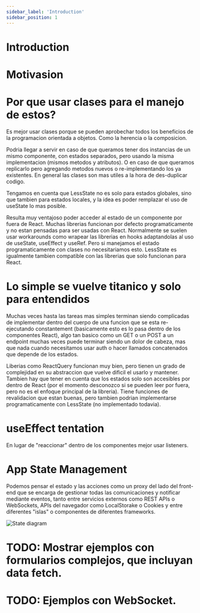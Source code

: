 ```yaml
---
sidebar_label: 'Introduction'
sidebar_position: 1
---
```


# Introduction

# Motivasion

# Por que usar clases para el manejo de estos?

Es mejor usar clases porque se pueden aprobechar todos los beneficios de la programacion orientada a objetos. Como la herencia o la composicion.

Podria llegar a servir en caso de que queramos tener dos instancias de un mismo componente, con estados separados, pero usando la misma implementacion (mismos metodos y atributos). O en caso de que queramos replicarlo pero agregando metodos nuevos o re-implementando los ya existentes. En general las clases son mas utiles a la hora de des-duplicar codigo.

Tengamos en cuenta que LessState no es solo para estados globales, sino que tambien para estados locales, y la idea es poder remplazar el uso de useState lo mas posible.

Resulta muy ventajoso poder acceder al estado de un componente por fuera de React. Muchas librerias funcionan por defecto programaticamente y no estan pensadas para ser usadas con React. Normalmente se suelen usar workarounds como wrapear las librerias en hooks adaptandolas al uso de useState, useEffect y useRef. Pero si manejamos el estado programaticamente con clases no necesitariamos esto. LessState es igualmente tambien compatible con las librerias que solo funcionan para React.

# Lo simple se vuelve titanico y solo para entendidos

Muchas veces hasta las tareas mas simples terminan siendo complicadas de implementar dentro del cuerpo de una funcion que se esta re-ejecutando constantement (basicamente esto es lo pasa dentro de los componentes React), algo tan basico como un GET o un POST a un endpoint muchas veces puede terminar siendo un dolor de cabeza, mas que nada cuando necesitamos usar auth o hacer llamados concatenados que depende de los estados.

Liberias como ReactQuery funcionan muy bien, pero tienen un grado de complejidad en su abstraccion que vuelve dificil el usarlo y mantener. Tambien hay que tener en cuenta que los estados solo son accesibles por dentro de React (por el momento desconozco si se pueden leer por fuera, pero no es el enfoque principal de la libreria). Tiene funciones de revalidacion que estan buenas, pero tambien podrian implementarse programaticamente con LessState (no implementado todavia).

# useEffect tentation

En lugar de "reaccionar" dentro de los componentes mejor usar listeners.

# App State Management

Podemos pensar el estado y las acciones como un proxy del lado del front-end que se encarga de gestionar todas las comunicaciones y notificar mediante eventos, tanto entre servicios externos como REST APIs o WebSockets, APIs del navegador como LocalStorake o Cookies y entre diferentes "islas" o componentes de diferentes frameworks.

![State diagram](./state.png)

# TODO: Mostrar ejemplos con formularios complejos, que incluyan data fetch.

# TODO: Ejemplos con WebSocket.
